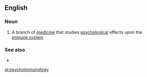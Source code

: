 ==English==

===Noun===
{{en-noun|-}}

# {{label|en|medicine}} A branch of [[medicine]] that studies [[psychological]] effects upon the [[immune system]]

===See also===
* {{l|en|psychoneuroimmunology}}

[[pl:psychoimmunology]]